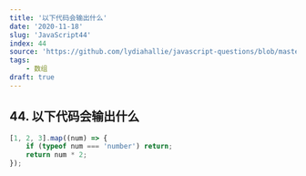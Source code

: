 ```yaml
---
title: '以下代码会输出什么'
date: '2020-11-18'
slug: 'JavaScript44'
index: 44
source: 'https://github.com/lydiahallie/javascript-questions/blob/master/zh-CN/README-zh_CN.md#50-%E8%BE%93%E5%87%BA%E6%98%AF%E4%BB%80%E4%B9%88'
tags:
    - 数组
draft: true
---
```


## 44. 以下代码会输出什么

```js:index.js
[1, 2, 3].map((num) => {
	if (typeof num === 'number') return;
	return num * 2;
});
```
